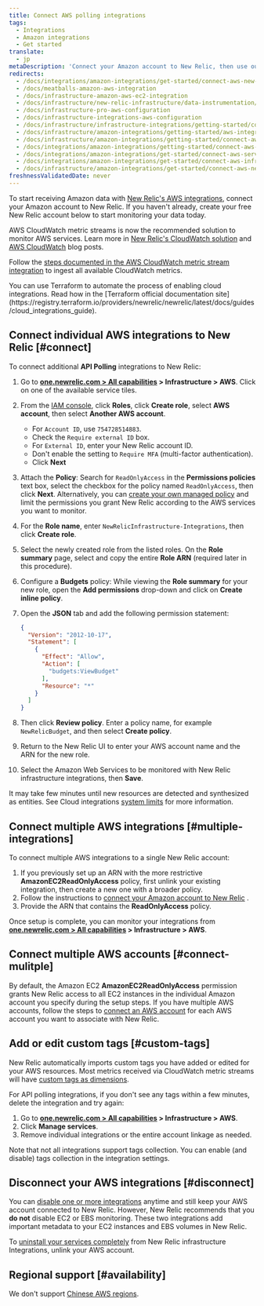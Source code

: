 ```yaml
---
title: Connect AWS polling integrations
tags:
  - Integrations
  - Amazon integrations
  - Get started
translate:
  - jp
metaDescription: 'Connect your Amazon account to New Relic, then use our infrastructure monitoring services with your AWS integrations.'
redirects:
  - /docs/integrations/amazon-integrations/get-started/connect-aws-new-relic-infrastructure-monitoring
  - /docs/meatballs-amazon-aws-integration
  - /docs/infrastructure-amazon-aws-ec2-integration
  - /docs/infrastructure/new-relic-infrastructure/data-instrumentation/amazon-aws-ec2-integration-infrastructure
  - /docs/infrastructure-pro-aws-configuration
  - /docs/infrastructure-integrations-aws-configuration
  - /docs/infrastructure/infrastructure-integrations/getting-started/connect-aws-integrations-infrastructure
  - /docs/infrastructure/amazon-integrations/getting-started/aws-integration-monitoring-infrastructure
  - /docs/infrastructure/amazon-integrations/getting-started/connect-aws-services-infrastructure
  - /docs/integrations/amazon-integrations/getting-started/connect-aws-services-infrastructure
  - /docs/integrations/amazon-integrations/get-started/connect-aws-services-infrastructure
  - /docs/integrations/amazon-integrations/get-started/connect-aws-infrastructure
  - /docs/infrastructure/amazon-integrations/get-started/connect-aws-new-relic-infrastructure-monitoring
freshnessValidatedDate: never
---
```


To start receiving Amazon data with [New Relic's AWS integrations](/docs/infrastructure/amazon-integrations/getting-started/introduction-aws-integrations), connect your Amazon account to New Relic. If you haven't already, create your free New Relic account below to start monitoring your data today.

<InlineSignup/>

AWS CloudWatch metric streams is now the recommended solution to monitor AWS services. Learn more in [New Relic's CloudWatch solution](https://blog.newrelic.com/product-news/aws-cloudwatch-metric-streams/) and [AWS CloudWatch](https://aws.amazon.com/blogs/aws/cloudwatch-metric-streams-send-aws-metrics-to-partners-and-to-your-apps-in-real-time/) blog posts.

Follow the [steps documented in the AWS CloudWatch metric stream integration](/docs/integrations/amazon-integrations/aws-integrations-list/aws-metric-stream/#set-up-metric-stream) to ingest all available CloudWatch metrics.

<Callout variant="tip">
  You can use Terraform to automate the process of enabling cloud integrations. Read how in the [Terraform official documentation site](https://registry.terraform.io/providers/newrelic/newrelic/latest/docs/guides/cloud_integrations_guide).
</Callout>

## Connect individual AWS integrations to New Relic [#connect]

To connect additional **API Polling** integrations to New Relic:

1. Go to **[one.newrelic.com > All capabilities](https://one.newrelic.com/all-capabilities) > Infrastructure > AWS**. Click on one of the available service tiles.
2. From the [IAM console](https://console.aws.amazon.com/iam/home?#/roles), click **Roles**, click **Create role**, select **AWS account**, then select **Another AWS account**.

   * For `Account ID`, use `754728514883`.
   * Check the `Require external ID` box.
   * For `External ID`, enter your New Relic account ID.
   * Don't enable the setting to `Require MFA` (multi-factor authentication).
   * Click **Next**
3. Attach the **Policy**: Search for `ReadOnlyAccess` in the **Permissions policies** text box, select the checkbox for the policy named `ReadOnlyAccess`, then click **Next**. Alternatively, you can [create your own managed policy](/docs/integrations/amazon-integrations/getting-started/integrations-managed-policies) and limit the permissions you grant New Relic according to the AWS services you want to monitor.
4. For the **Role name**, enter `NewRelicInfrastructure-Integrations`, then click **Create role**.
5. Select the newly created role from the listed roles. On the **Role summary** page, select and copy the entire **Role ARN** (required later in this procedure).
6. Configure a **Budgets** policy: While viewing the **Role summary** for your new role, open the **Add permissions** drop-down and click on **Create inline policy**.
7. Open the **JSON** tab and add the following permission statement:

   ```json
   {
     "Version": "2012-10-17",
     "Statement": [
       {
         "Effect": "Allow",
         "Action": [
           "budgets:ViewBudget"
         ],
         "Resource": "*"
       }
     ]
   }
   ```
8. Then click **Review policy**. Enter a policy name, for example `NewRelicBudget`, and then select **Create policy**.
9. Return to the New Relic UI to enter your AWS account name and the ARN for the new role.
10. Select the Amazon Web Services to be monitored with New Relic infrastructure integrations, then **Save**.

It may take few minutes until new resources are detected and synthesized as entities. See Cloud integrations [system limits](/docs/data-apis/manage-data/view-system-limits) for more information.

## Connect multiple AWS integrations [#multiple-integrations]

To connect multiple AWS integrations to a single New Relic account:

1. If you previously set up an ARN with the more restrictive **AmazonEC2ReadOnlyAccess** policy, first unlink your existing integration, then create a new one with a broader policy.
2. Follow the instructions to [connect your Amazon account to New Relic](/docs/infrastructure/new-relic-infrastructure/data-instrumentation/amazon-aws-ec2-integration-infrastructure#connect) .
3. Provide the ARN that contains the **ReadOnlyAccess** policy.

Once setup is complete, you can monitor your integrations from **[one.newrelic.com > All capabilities](https://one.newrelic.com/all-capabilities) > Infrastructure > AWS**.


## Connect multiple AWS accounts [#connect-mulitple]

By default, the Amazon EC2 **AmazonEC2ReadOnlyAccess** permission grants New Relic access to all EC2 instances in the individual Amazon account you specify during the setup steps. If you have multiple AWS accounts, follow the steps to [connect an AWS account](#connect) for each AWS account you want to associate with New Relic.

## Add or edit custom tags [#custom-tags]

New Relic automatically imports custom tags you have added or edited for your AWS resources. Most metrics received via CloudWatch metric streams will have [custom tags as dimensions](/docs/integrations/amazon-integrations/aws-integrations-list/aws-metric-stream/#tags-collection).

For API polling integrations, if you don't see any tags within a few minutes, delete the integration and try again:

1. Go to **[one.newrelic.com > All capabilities](https://one.newrelic.com/all-capabilities) > Infrastructure > AWS**.
2. Click <Icon name="fe-edit-2"/> **Manage services**.
3. Remove individual integrations or the entire account linkage as needed.

Note that not all integrations support tags collection. You can enable (and disable) tags collection in the integration settings.

## Disconnect your AWS integrations [#disconnect]

You can [disable one or more integrations](/docs/infrastructure/install-infrastructure-agent/update-or-uninstall/uninstall-infrastructure-integrations/#uninstall-aws) anytime and still keep your AWS account connected to New Relic. However, New Relic recommends that you **do not** disable EC2 or EBS monitoring. These two integrations add important metadata to your EC2 instances and EBS volumes in New Relic.

To [uninstall your services completely](/docs/infrastructure/new-relic-infrastructure/installation/uninstall-infrastructure-agent#unlink-aws) from New Relic infrastructure Integrations, unlink your AWS account.

## Regional support [#availability]

We don't support [Chinese AWS regions](/docs/integrations/amazon-integrations/troubleshooting/invalid-principal-error-unsupported-aws-regions).
